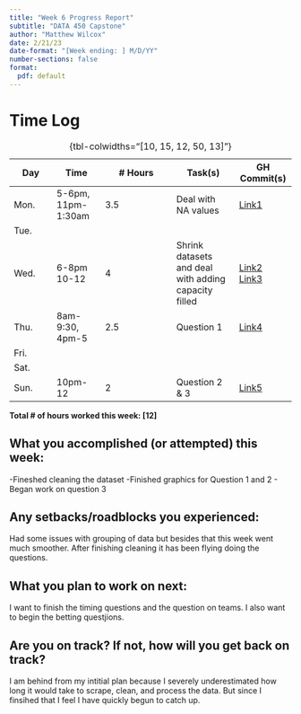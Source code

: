 ```yaml
---
title: "Week 6 Progress Report"
subtitle: "DATA 450 Capstone"
author: "Matthew Wilcox"
date: 2/21/23
date-format: "[Week ending: ] M/D/YY"
number-sections: false
format:
  pdf: default
---
```


# Time Log

| Day  | Time  | \# Hours | Task(s) | GH Commit(s) |
|------|-------|----------|---------|--------|
| Mon.  | 5-6pm, 11pm-1:30am |  3.5 | Deal with NA values | [Link1](https://github.com/MatthewlWilcox/Capstone/commit/585aa03563b44a17d82bf6da4e3e472f59781d8f) |
| Tue.  |  |  |  |  |
| Wed.  | 6-8pm 10-12| 4 | Shrink datasets and deal with adding capacity filled | [Link2](https://github.com/MatthewlWilcox/Capstone/commit/cc06e081c915f83b128dd63e273ea24d2fe998fd) [Link3](https://github.com/MatthewlWilcox/Capstone/commit/0c2a3ed35ca0800fad79b10258d449269aa18a86) |
| Thu.  | 8am-9:30, 4pm-5 | 2.5 | Question 1  | [Link4](https://github.com/MatthewlWilcox/Capstone/commit/faf3f023169d0c521825ae6557cfcd470ef33893) |
| Fri.  |  |  |  |  |
| Sat.  |  |  |  |  |
| Sun.  | 10pm-12 | 2 | Question 2 & 3 | [Link5](https://github.com/MatthewlWilcox/Capstone/commit/a14099a71399e61d93445e3e69a1d59621b210ef) |

: {tbl-colwidths="[10, 15, 12, 50, 13]"}

**Total \# of hours worked this week: [12]**

## What you accomplished (or attempted) this week:

-Fineshed cleaning the dataset
-Finished graphics for Question 1 and 2
- Began work on question 3

## Any setbacks/roadblocks you experienced:

Had some issues with grouping of data but besides that this week went much smoother. After finishing cleaning it has been flying doing the questions. 

## What you plan to work on next:

I want to finish the timing questions and the question on teams. I also want to begin the betting questjions. 

## Are you on track? If not, how will you get back on track?

I am behind from my intitial plan because I severely underestimated how long it would take to scrape, clean, and process the data. But since I finsihed that I feel I have quickly begun to catch up.
